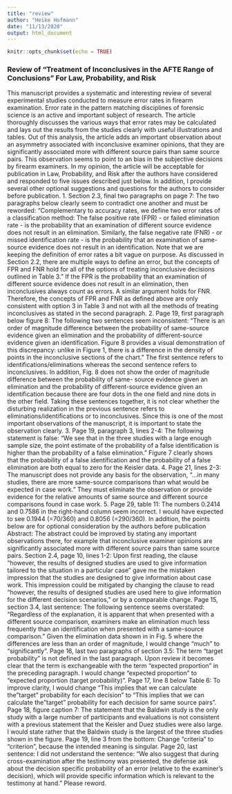 ```yaml
---
title: "review"
author: "Heike Hofmann"
date: "11/13/2020"
output: html_document
---
```


```r
knitr::opts_chunk$set(echo = TRUE)
```

### Review of "Treatment of Inconclusives in the AFTE Range of Conclusions" For Law, Probability, and Risk

This manuscript provides a systematic and interesting review of several experimental studies conducted to measure error rates in firearm examination. Error rate in the pattern matching disciplines of forensic science is an active and important subject of research. The article thoroughly discusses the various ways that error rates may be calculated and lays out the results from the studies clearly with useful illustrations and tables. Out of this analysis, the article adds an important observation about an asymmetry associated with inconclusive examiner opinions, that they are significantly associated more with different source pairs than same source pairs. This observation seems to point to an bias in the subjective decisions by firearm examiners.
In my opinion, the article will be acceptable for publication in Law, Probability, and Risk after the authors have considered and responded to five issues described just below. In addition, I provide several other optional suggestions and questions for the authors to consider before publication.
1. Section 2.3, final two paragraphs on page 7:
The two paragraphs below clearly seem to contradict one another and must be reworded: "Complementary to accuracy rates, we define two error rates of a classification method: The false positive rate (FPR) - or failed elimination rate - is the probability that an examination of different source evidence does not result in an elimination. Similarly, the false negative rate (FNR) - or missed identification rate - is the probability that an examination of same-source evidence does not result in an identification.
Note that we are keeping the definition of error rates a bit vague on purpose. As discussed in Section 2.2, there are multiple ways to define an error, but the concepts of FPR and FNR hold for all of the options of treating inconclusive decisions outlined in Table 3."
If the FPR is the probability that an examination of different source evidence does not result in an elimination, then inconclusives always count as errors. A similar argument holds for FNR. Therefore, the concepts of FPR and FNR as defined above are only consistent with option 3 in Table 3 and not with all the methods of treating inconclusives as stated in the second paragraph.
2. Page 19, first paragraph below figure 8:
The following two sentences seem inconsistent: "There is an order of magnitude difference between the probability of same-source evidence given an elimination and the probability of different-source evidence given an identification. Figure 8 provides a visual demonstration of this discrepancy: unlike in Figure 1, there is a difference in the density of points in the inconclusive sections of the chart." The first sentence refers to identifications/eliminations whereas the second sentence refers to inconclusives. In addition, Fig. 8 does not show the order of magnitude difference between the probability of same- source evidence given an elimination and the probability of different-source evidence given an identification because there are four dots in the one field and nine dots in the other field. Taking these sentences together, it is not clear whether the disturbing realization in the previous sentence refers to eliminations/identifications or to inconclusives. Since this is one of the most important observations of the manuscript, it is important to state the observation clearly.
3. Page 19, paragraph 3, lines 2-4:
The following statement is false: "We see that in the three studies with a large enough sample size, the point estimate of the probability of a false identification is higher than the probability of a false elimination." Figure 7 clearly shows that the probability of a false identification and the probability of a false elimination are both equal to zero for the Keisler data.
4. Page 21, lines 2-3:
The manuscript does not provide any basis for the observation, "...in many studies, there are more same-source comparisons than what would be expected in case work." They must eliminate the observation or provide evidence for the relative amounts of same source and different source comparisons found in case work.
5. Page 29, table 11:
The numbers 0.2414 and 0.7586 in the right-hand column seem incorrect. I would have expected to see 0.1944 (=70/360) and 0.8056 (=290/360).
In addition, the points below are for optional consideration by the authors before publication
Abstract:
The abstract could be improved by stating any important observations there, for example that inconclusive examiner opinions are significantly associated more with different source pairs than same source pairs.
Section 2.4, page 10, lines 1-2:
Upon first reading, the clause "however, the results of designed studies are used to give information tailored to the situation in a particular case" gave me the mistaken impression that the studies are designed to give information about case work. This impression could be mitigated by changing the clause to read "however, the results of designed studies are used here to give information for the different decision scenarios," or by a comparable change.
Page 15, section 3.4, last sentence:
The following sentence seems overstated: "Regardless of the explanation, it is apparent that when presented with a different source comparison, examiners make an elimination much less frequently than an identification when presented with a same-source comparison." Given the elimination data shown in in Fig. 5 where the differences are less than an order of magnitude, I would change "much" to "significantly".
Page 16, last two paragraphs of section 3.5:
The term "target probability" is not defined in the last paragraph. Upon review it becomes clear that the term is exchangeable with the term "expected proportion" in the preceding paragraph. I would change "expected proportion" to "expected proportion (target probability)".
Page 17, line 8 below Table 6:
To improve clarity, I would change "This implies that we can calculate the "target" probability for each decision" to "This implies that we can calculate the "target" probability for each decision for same source pairs".
Page 18, figure caption 7:
The statement that the Baldwin study is the only study with a large number of participants and evaluations is not consistent with a previous statement that the Keisler and Duez studies were also large. I would state rather that the Baldwin study is the largest of the three studies shown in the figure.
Page 19, line 3 from the bottom:
Change "criteria" to "criterion", because the intended meaning is singular.
Page 20, last sentence:
I did not understand the sentence: "We also suggest that during cross-examination after the testimony was presented, the defense ask about the decision specific probability of an error (relative to the examiner's decision), which will provide specific information which is relevant to the testimony at hand." Please reword.
